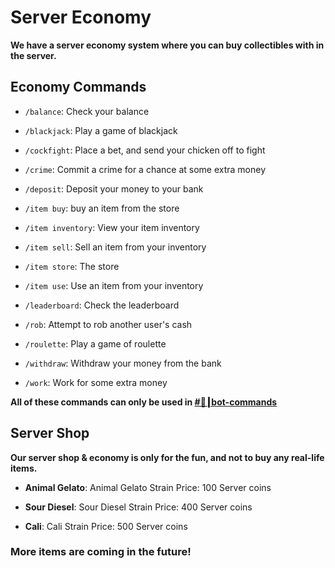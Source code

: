 # Server Economy
**We have a server economy system where you can buy collectibles with in the server.**

## Economy Commands

- `/balance`: Check your balance

- `/blackjack`: Play a game of blackjack

- `/cockfight`: Place a bet, and send your chicken off to fight

- `/crime`: Commit a crime for a chance at some extra money

- `/deposit`: Deposit your money to your bank

- `/item buy`: buy an item from the store

- `/item inventory`: View your item inventory

- `/item sell`: Sell an item from your inventory

- `/item store`: The store
 
- `/item use`: Use an item from your inventory

- `/leaderboard`: Check the leaderboard

- `/rob`: Attempt to rob another user's cash

- `/roulette`: Play a game of roulette

- `/withdraw`: Withdraw your money from the bank

- `/work`: Work for some extra money

**All of these commands can only be used in [#🤖┃bot-commands](https://discord.com/channels/1227753074861281310/1227804570294681722)**


## Server Shop
**Our server shop & economy is only for the fun, and not to buy any real-life items.**

- **Animal Gelato**: Animal Gelato Strain
Price: 100 Server coins


- **Sour Diesel**: Sour Diesel Strain
Price: 400 Server coins


- **Cali**: Cali Strain
Price: 500 Server coins


### More items are coming in the future!